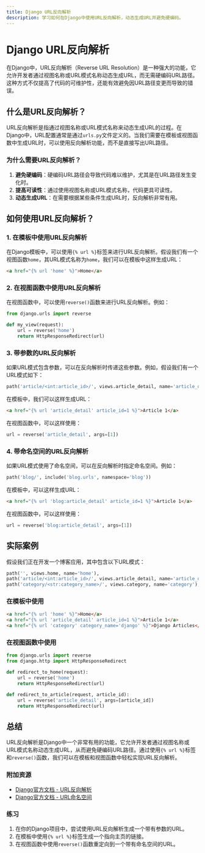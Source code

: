 ```yaml
---
title: Django URL反向解析
description: 学习如何在Django中使用URL反向解析，动态生成URL并避免硬编码。
---
```


# Django URL反向解析

在Django中，URL反向解析（Reverse URL Resolution）是一种强大的功能，它允许开发者通过视图名称或URL模式名称动态生成URL，而无需硬编码URL路径。这种方式不仅提高了代码的可维护性，还能有效避免因URL路径变更而导致的错误。

## 什么是URL反向解析？

URL反向解析是指通过视图名称或URL模式名称来动态生成URL的过程。在Django中，URL配置通常是通过`urls.py`文件定义的。当我们需要在模板或视图函数中生成URL时，可以使用反向解析功能，而不是直接写出URL路径。

### 为什么需要URL反向解析？

1. **避免硬编码**：硬编码URL路径会导致代码难以维护，尤其是在URL路径发生变化时。
2. **提高可读性**：通过使用视图名称或URL模式名称，代码更具可读性。
3. **动态生成URL**：在需要根据某些条件生成URL时，反向解析非常有用。

## 如何使用URL反向解析？

### 1. 在模板中使用URL反向解析

在Django模板中，可以使用`{% url %}`标签来进行URL反向解析。假设我们有一个视图函数`home`，其URL模式名称为`home`，我们可以在模板中这样生成URL：

```html
<a href="{% url 'home' %}">Home</a>
```

### 2. 在视图函数中使用URL反向解析

在视图函数中，可以使用`reverse()`函数来进行URL反向解析。例如：

```python
from django.urls import reverse

def my_view(request):
    url = reverse('home')
    return HttpResponseRedirect(url)
```

### 3. 带参数的URL反向解析

如果URL模式包含参数，可以在反向解析时传递这些参数。例如，假设我们有一个URL模式如下：

```python
path('article/<int:article_id>/', views.article_detail, name='article_detail')
```

在模板中，我们可以这样生成URL：

```html
<a href="{% url 'article_detail' article_id=1 %}">Article 1</a>
```

在视图函数中，可以这样使用：

```python
url = reverse('article_detail', args=[1])
```

### 4. 带命名空间的URL反向解析

如果URL模式使用了命名空间，可以在反向解析时指定命名空间。例如：

```python
path('blog/', include('blog.urls', namespace='blog'))
```

在模板中，可以这样生成URL：

```html
<a href="{% url 'blog:article_detail' article_id=1 %}">Article 1</a>
```

在视图函数中，可以这样使用：

```python
url = reverse('blog:article_detail', args=[1])
```

## 实际案例

假设我们正在开发一个博客应用，其中包含以下URL模式：

```python
path('', views.home, name='home'),
path('article/<int:article_id>/', views.article_detail, name='article_detail'),
path('category/<str:category_name>/', views.category, name='category'),
```

### 在模板中使用

```html
<a href="{% url 'home' %}">Home</a>
<a href="{% url 'article_detail' article_id=1 %}">Article 1</a>
<a href="{% url 'category' category_name='django' %}">Django Articles</a>
```

### 在视图函数中使用

```python
from django.urls import reverse
from django.http import HttpResponseRedirect

def redirect_to_home(request):
    url = reverse('home')
    return HttpResponseRedirect(url)

def redirect_to_article(request, article_id):
    url = reverse('article_detail', args=[article_id])
    return HttpResponseRedirect(url)
```

## 总结

URL反向解析是Django中一个非常有用的功能，它允许开发者通过视图名称或URL模式名称动态生成URL，从而避免硬编码URL路径。通过使用`{% url %}`标签和`reverse()`函数，我们可以在模板和视图函数中轻松实现URL反向解析。

### 附加资源

- [Django官方文档 - URL反向解析](https://docs.djangoproject.com/en/stable/topics/http/urls/#reverse-resolution-of-urls)
- [Django官方文档 - URL命名空间](https://docs.djangoproject.com/en/stable/topics/http/urls/#url-namespaces)

### 练习

1. 在你的Django项目中，尝试使用URL反向解析生成一个带有参数的URL。
2. 在模板中使用`{% url %}`标签生成一个指向主页的链接。
3. 在视图函数中使用`reverse()`函数重定向到一个带有命名空间的URL。
